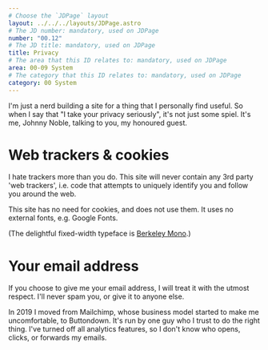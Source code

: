 ```yaml
---
# Choose the `JDPage` layout
layout: ../../../layouts/JDPage.astro
# The JD number: mandatory, used on JDPage
number: "00.12"
# The JD title: mandatory, used on JDPage
title: Privacy
# The area that this ID relates to: mandatory, used on JDPage
area: 00-09 System
# The category that this ID relates to: mandatory, used on JDPage
category: 00 System
---
```


I'm just a nerd building a site for a thing that I personally find useful. So when I say that "I take your privacy seriously", it's not just some spiel. It's me, Johnny Noble, talking to you, my honoured guest.

# Web trackers & cookies
I hate trackers more than you do. This site will never contain any 3rd party 'web trackers', i.e. code that attempts to uniquely identify you and follow you around the web.

This site has no need for cookies, and does not use them. It uses no external fonts, e.g. Google Fonts.

(The delightful fixed-width typeface is [Berkeley Mono](https://berkeleygraphics.com).)

# Your email address
If you choose to give me your email address, I will treat it with the utmost respect. I'll never spam you, or give it to anyone else.

In 2019 I moved from Mailchimp, whose business model started to make me uncomfortable, to Buttondown. It's run by one guy who I trust to do the right thing. I've turned off all analytics features, so I don't know who opens, clicks, or forwards my emails.

